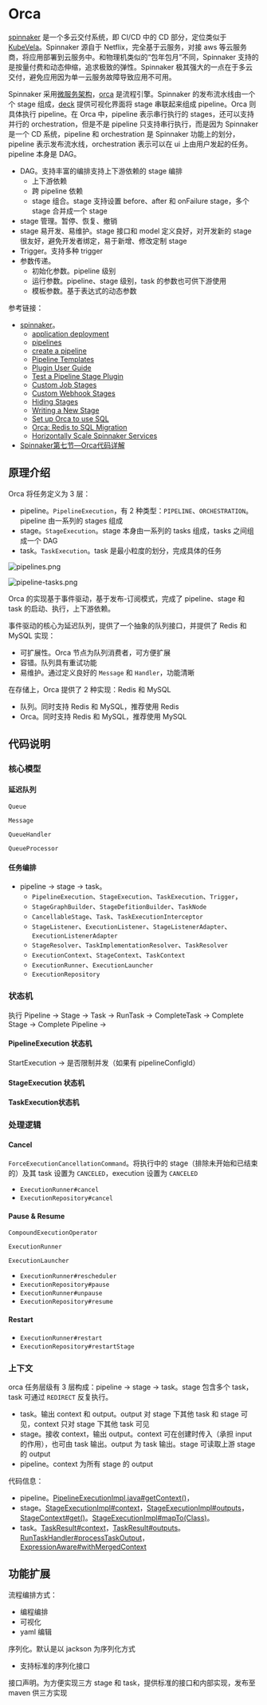 # Orca

[spinnaker](https://spinnaker.io/) 是一个多云交付系统，即 CI/CD 中的 CD 部分，定位类似于 [KubeVela](https://kubevela.io/zh/)。Spinnaker 源自于 Netflix，完全基于云服务，对接 aws 等云服务商，将应用部署到云服务中。和物理机类似的“包年包月”不同，Spinnaker 支持的是按量付费和动态伸缩，追求极致的弹性。Spinnaker 极其强大的一点在于多云交付，避免应用因为单一云服务故障导致应用不可用。

Spinnaker 采用[微服务架构](https://spinnaker.io/docs/reference/architecture/microservices-overview/)，[orca](https://github.com/spinnaker/orca) 是流程引擎。Spinnaker 的发布流水线由一个个 stage 组成，[deck](https://github.com/spinnaker/deck) 提供可视化界面将 stage 串联起来组成 pipeline。Orca 则具体执行 pipeline。在 Orca 中，pipeline 表示串行执行的 stages，还可以支持并行的 orchestration，但是不是 pipeline 只支持串行执行，而是因为 Spinnaker 是一个 CD 系统，pipeline 和 orchestration 是 Spinnaker 功能上的划分，pipeline 表示发布流水线，orchestration 表示可以在 ui 上由用户发起的任务。pipeline 本身是 DAG。

* DAG。支持丰富的编排支持上下游依赖的 stage 编排
  * 上下游依赖
  * 跨 pipeline 依赖
  * stage 组合。stage 支持设置 before、after 和 onFailure stage，多个 stage 合并成一个 stage
* stage 管理。暂停、恢复、撤销
* stage 易开发、易维护。stage 接口和 model 定义良好，对开发新的 stage 很友好，避免开发者绑定，易于新增、修改定制 stage
* Trigger。支持多种 trigger
* 参数传递。
  * 初始化参数。pipeline 级别
  * 运行参数。pipeline、stage 级别，task 的参数也可供下游使用
  * 模板参数。基于表达式的动态参数

参考链接：

* [spinnaker](https://spinnaker.io/)。
  * [application deployment](https://spinnaker.io/docs/concepts/#application-deployment)
  * [pipelines](https://spinnaker.io/docs/concepts/pipelines/)
  * [create a pipeline](https://spinnaker.io/docs/guides/user/pipeline/managing-pipelines/#create-a-pipeline)
  * [Pipeline Templates](https://spinnaker.io/docs/reference/pipeline/templates/)
  * [Plugin User Guide](https://spinnaker.io/docs/guides/user/plugins-users/)
  * [Test a Pipeline Stage Plugin](https://spinnaker.io/docs/guides/developer/plugin-creator/testing/plugin-deck-test/)
  * [Custom Job Stages](https://spinnaker.io/docs/guides/operator/custom-job-stages/)
  * [Custom Webhook Stages](https://spinnaker.io/docs/guides/operator/custom-webhook-stages/)
  * [Hiding Stages](https://spinnaker.io/docs/guides/operator/hiding-stages/)
  * [Writing a New Stage](https://spinnaker.io/docs/guides/developer/extending/new-stage/)
  * [Set up Orca to use SQL](https://spinnaker.io/docs/setup/productionize/persistence/orca-sql/)
  * [Orca: Redis to SQL Migration](https://spinnaker.io/docs/guides/operator/orca-redis-to-sql/)
  * [Horizontally Scale Spinnaker Services](https://spinnaker.io/docs/setup/productionize/scaling/horizontal-scaling/)
* [Spinnaker第七节—Orca代码详解](https://blog.csdn.net/yejingtao703/article/details/104246126)

## 原理介绍

Orca 将任务定义为 3 层：

* pipeline。`PipelineExecution`，有 2 种类型：`PIPELINE`、`ORCHESTRATION`。pipeline 由一系列的 stages 组成
* stage。`StageExecution`。stage 本身由一系列的 tasks 组成，tasks 之间组成一个 DAG
* task。`TaskExecution`。task 是最小粒度的划分，完成具体的任务

![pipelines.png](./images/orca/pipelines.png)

![pipeline-tasks.png](./images/orca/pipeline-tasks.png)

Orca 的实现基于事件驱动，基于发布-订阅模式，完成了 pipeline、stage 和 task 的启动、执行，上下游依赖。

事件驱动的核心为延迟队列，提供了一个抽象的队列接口，并提供了 Redis 和 MySQL 实现：

* 可扩展性。Orca 节点为队列消费者，可方便扩展
* 容错。队列具有重试功能
* 易维护。通过定义良好的 `Message` 和 `Handler`，功能清晰

在存储上，Orca 提供了 2 种实现：Redis 和 MySQL

* 队列。同时支持 Redis 和 MySQL，推荐使用 Redis
* Orca。同时支持 Redis 和 MySQL，推荐使用 MySQL

## 代码说明

### 核心模型

#### 延迟队列

`Queue`

`Message`

`QueueHandler`

`QueueProcessor`

#### 任务编排

* pipeline -> stage -> task。
  * `PipelineExecution`、`StageExecution`、`TaskExecution`、`Trigger`，
  * `StageGraphBuilder`、`StageDefitionBuilder`、`TaskNode`
  * `CancellableStage`、`Task`、`TaskExecutionInterceptor`
  * `StageListener`、`ExecutionListener`、`StageListenerAdapter`、`ExecutionListenerAdapter`
  * `StageResolver`、`TaskImplementationResolver`、`TaskResolver`
  * `ExecutionContext`、`StageContext`、`TaskContext`
  * `ExecutionRunner`、`ExecutionLauncher`
  * `ExecutionRepository`

### 状态机

执行 Pipeline -> Stage -> Task -> RunTask -> CompleteTask -> Complete Stage -> Complete Pipeline -> 

#### PipelineExecution 状态机

StartExecution -> 是否限制并发（如果有 pipelineConfigId）

#### StageExecution 状态机



#### TaskExecution状态机



### 处理逻辑



#### Cancel

`ForceExecutionCancellationCommand`。将执行中的 stage（排除未开始和已结束的）及其 task 设置为 `CANCELED`，execution 设置为 `CANCELED`

* `ExecutionRunner#cancel`
* `ExecutionRepository#cancel`

#### Pause & Resume

`CompoundExecutionOperator`

`ExecutionRunner`

`ExecutionLauncher`

* `ExecutionRunner#rescheduler`
* `ExecutionRepository#pause`
* `ExecutionRunner#unpause`
* `ExecutionRepository#resume`

#### Restart

* `ExecutionRunner#restart`
* `ExecutionRepository#restartStage`

### 上下文

orca 任务层级有 3 层构成：pipeline -> stage -> task。stage 包含多个 task，task 可通过 `REDIRECT` 反复执行。

* task。输出 context 和 output。output 对 stage 下其他 task 和 stage 可见，context 只对 stage 下其他 task 可见
* stage。接收 context，输出 output。context 可在创建时传入（承担 input 的作用），也可由 task 输出。output 为 task 输出。stage 可读取上游 stage 的 output
* pipeline。context 为所有 stage 的 output

代码信息：

* pipeline。[PipelineExecutionImpl.java#getContext()](https://github.com/spinnaker/orca/blob/master/orca-core/src/main/java/com/netflix/spinnaker/orca/pipeline/model/PipelineExecutionImpl.java#L179)，
* stage。[StageExecutionImpl#context](https://github.com/spinnaker/orca/blob/master/orca-core/src/main/java/com/netflix/spinnaker/orca/pipeline/model/StageExecutionImpl.java#L226)，[StageExecutionImpl#outputs](https://github.com/spinnaker/orca/blob/master/orca-core/src/main/java/com/netflix/spinnaker/orca/pipeline/model/StageExecutionImpl.java#L241)，[StageContext#get()](https://github.com/spinnaker/orca/blob/master/orca-core/src/main/java/com/netflix/spinnaker/orca/pipeline/model/StageContext.java#L57)。[StageExecutionImpl#mapTo(Class)](https://github.com/spinnaker/orca/blob/master/orca-core/src/main/java/com/netflix/spinnaker/orca/pipeline/model/StageExecutionImpl.java#L607)。
* task。[TaskResult#context](https://github.com/spinnaker/orca/blob/master/orca-api/src/main/java/com/netflix/spinnaker/orca/api/pipeline/TaskResult.java#L55)，[TaskResult#outputs](https://github.com/spinnaker/orca/blob/master/orca-api/src/main/java/com/netflix/spinnaker/orca/api/pipeline/TaskResult.java#L65)。[RunTaskHandler#processTaskOutput](https://github.com/spinnaker/orca/blob/master/orca-queue/src/main/kotlin/com/netflix/spinnaker/orca/q/handler/RunTaskHandler.kt#L462)，[ExpressionAware#withMergedContext](https://github.com/spinnaker/orca/blob/master/orca-queue/src/main/kotlin/com/netflix/spinnaker/orca/q/handler/ExpressionAware.kt#L50)

## 功能扩展

流程编排方式：

* 编程编排
* 可视化
* yaml 编辑

序列化。默认是以 jackson 为序列化方式

* 支持标准的序列化接口

接口声明。为方便实现三方 stage 和 task，提供标准的接口和内部实现，发布至 maven 供三方实现



